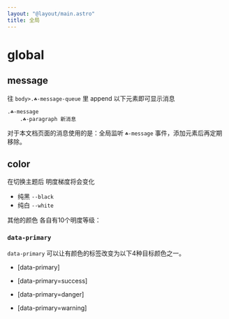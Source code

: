 ```yaml
---
layout: "@layout/main.astro"
title: 全局
---
```



# global

## message

往 `body>.☘-message-queue` 里 append 以下元素即可显示消息

```pug
.☘-message
    .☘-paragraph 新消息
```

对于本文档页面的消息使用的是：全局监听 `☘-message` 事件，添加元素后再定期移除。


## color

在切换主题后 明度梯度将会变化

- 纯黑 `--black` 
- 纯白 `--white` 

其他的颜色 各自有10个明度等级：

<Colors />

### `data-primary`

`data-primary` 可以让有颜色的标签改变为以下4种目标颜色之一。

- <T tag='code' class='☘-code'>[data-primary]</T>

- <T tag='code' class='☘-code' data-primary="success">[data-primary=success]</T>

- <T tag='code' class='☘-code' data-primary="danger">[data-primary=danger]</T>

- <T tag='code' class='☘-code' data-primary="warning">[data-primary=warning]</T>
